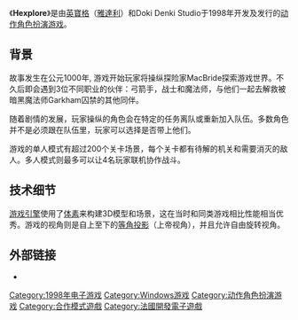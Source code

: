 {{NoteTA
| G1 = Games
}}

《'''Hexplore'''》是由[[英寶格|英寶格]]（[[雅達利|雅達利]]）和Doki Denki Studio于1998年开发及发行的[[动作角色扮演游戏|动作角色扮演游戏]]。

== 背景 ==

故事发生在公元1000年, 游戏开始玩家将操纵探险家MacBride探索游戏世界。不久后即会遇到3位不同职业的伙伴：弓箭手，战士和魔法师，与他们一起去解救被暗黑魔法师Garkham囚禁的其他同伴。<span class="cx-segment"></span>

随着剧情的发展，玩家操纵的角色会在特定的任务离队或重新加入队伍。多数角色并不是必须跟在队伍里，玩家可以选择是否带上他们。

游戏的单人模式有超过200个关卡场景，每个关卡都有待解的机关和需要消灭的敌人。多人模式则最多可以让4名玩家联机协作战斗。

== 技术细节 ==

[[游戏引擎|游戏引擎]]使用了[[体素|体素]]来构建3D模型和场景，这在当时和同类游戏相比性能相当优秀。游戏的视角则是自上至下的[[等角投影|等角投影]]（上帝视角），并且允许自由旋转视角。<span class="cx-segment"></span>

== 外部链接 ==

* {{MobyGames|id=/hexplore|name=Hexplore}}

{{DEFAULTSORT:Hexplore}}
[[Category:1998年电子游戏|Category:1998年电子游戏]]
[[Category:Windows游戏|Category:Windows游戏]]
[[Category:动作角色扮演游戏|Category:动作角色扮演游戏]]
[[Category:合作模式遊戲|Category:合作模式遊戲]]
[[Category:法國開發電子遊戲|Category:法國開發電子遊戲]]

{{action-rpg-videogame-stub}}